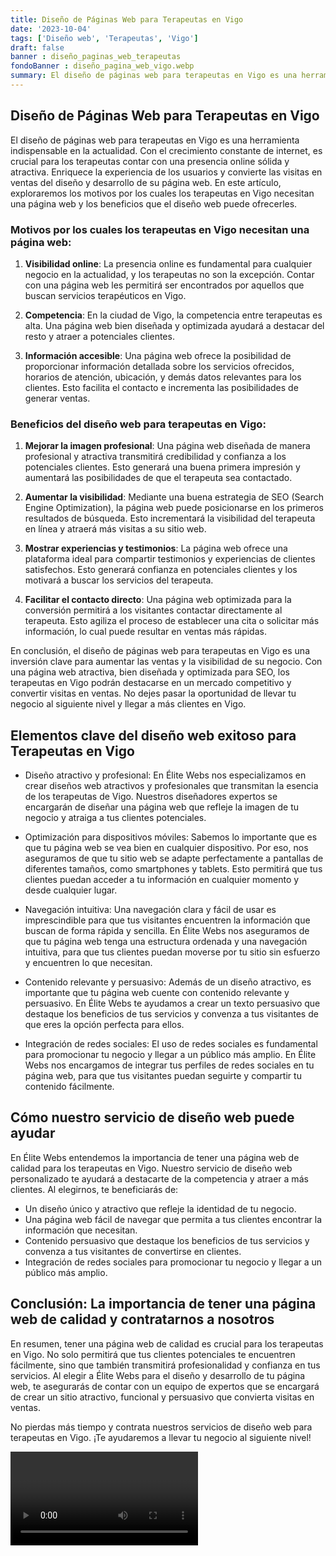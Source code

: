 ```yaml
---
title: Diseño de Páginas Web para Terapeutas en Vigo
date: '2023-10-04'
tags: ['Diseño web', 'Terapeutas', 'Vigo']
draft: false
banner : diseño_paginas_web_terapeutas
fondoBanner : diseño_pagina_web_vigo.webp
summary: El diseño de páginas web para terapeutas en Vigo es una herramienta indispensable en la actualidad. Con el crecimiento constante de internet, es crucial para los terapeutas contar con una presencia online sólida y atractiva. Enriquece la experiencia de los usuarios y convierte las visitas en ventas del diseño y desarrollo de su página web. En este artículo, exploraremos los motivos por los cuales los terapeutas en Vigo necesitan una página web y los beneficios que el diseño web puede ofrecerles.
---
```


## Diseño de Páginas Web para Terapeutas en Vigo

El diseño de páginas web para terapeutas en Vigo es una herramienta indispensable en la actualidad. Con el crecimiento constante de internet, es crucial para los terapeutas contar con una presencia online sólida y atractiva. Enriquece la experiencia de los usuarios y convierte las visitas en ventas del diseño y desarrollo de su página web. En este artículo, exploraremos los motivos por los cuales los terapeutas en Vigo necesitan una página web y los beneficios que el diseño web puede ofrecerles.

### Motivos por los cuales los terapeutas en Vigo necesitan una página web:

1. **Visibilidad online**: La presencia online es fundamental para cualquier negocio en la actualidad, y los terapeutas no son la excepción. Contar con una página web les permitirá ser encontrados por aquellos que buscan servicios terapéuticos en Vigo.

2. **Competencia**: En la ciudad de Vigo, la competencia entre terapeutas es alta. Una página web bien diseñada y optimizada ayudará a destacar del resto y atraer a potenciales clientes.

3. **Información accesible**: Una página web ofrece la posibilidad de proporcionar información detallada sobre los servicios ofrecidos, horarios de atención, ubicación, y demás datos relevantes para los clientes. Esto facilita el contacto e incrementa las posibilidades de generar ventas.

### Beneficios del diseño web para terapeutas en Vigo:

1. **Mejorar la imagen profesional**: Una página web diseñada de manera profesional y atractiva transmitirá credibilidad y confianza a los potenciales clientes. Esto generará una buena primera impresión y aumentará las posibilidades de que el terapeuta sea contactado.

2. **Aumentar la visibilidad**: Mediante una buena estrategia de SEO (Search Engine Optimization), la página web puede posicionarse en los primeros resultados de búsqueda. Esto incrementará la visibilidad del terapeuta en línea y atraerá más visitas a su sitio web.

3. **Mostrar experiencias y testimonios**: La página web ofrece una plataforma ideal para compartir testimonios y experiencias de clientes satisfechos. Esto generará confianza en potenciales clientes y los motivará a buscar los servicios del terapeuta.

4. **Facilitar el contacto directo**: Una página web optimizada para la conversión permitirá a los visitantes contactar directamente al terapeuta. Esto agiliza el proceso de establecer una cita o solicitar más información, lo cual puede resultar en ventas más rápidas.

En conclusión, el diseño de páginas web para terapeutas en Vigo es una inversión clave para aumentar las ventas y la visibilidad de su negocio. Con una página web atractiva, bien diseñada y optimizada para SEO, los terapeutas en Vigo podrán destacarse en un mercado competitivo y convertir visitas en ventas. No dejes pasar la oportunidad de llevar tu negocio al siguiente nivel y llegar a más clientes en Vigo.

<GifSeo />

<Cta />

## Elementos clave del diseño web exitoso para Terapeutas en Vigo

- Diseño atractivo y profesional: En Élite Webs nos especializamos en crear diseños web atractivos y profesionales que transmitan la esencia de los terapeutas de Vigo. Nuestros diseñadores expertos se encargarán de diseñar una página web que refleje la imagen de tu negocio y atraiga a tus clientes potenciales.

- Optimización para dispositivos móviles: Sabemos lo importante que es que tu página web se vea bien en cualquier dispositivo. Por eso, nos aseguramos de que tu sitio web se adapte perfectamente a pantallas de diferentes tamaños, como smartphones y tablets. Esto permitirá que tus clientes puedan acceder a tu información en cualquier momento y desde cualquier lugar.

- Navegación intuitiva: Una navegación clara y fácil de usar es imprescindible para que tus visitantes encuentren la información que buscan de forma rápida y sencilla. En Élite Webs nos aseguramos de que tu página web tenga una estructura ordenada y una navegación intuitiva, para que tus clientes puedan moverse por tu sitio sin esfuerzo y encuentren lo que necesitan.

- Contenido relevante y persuasivo: Además de un diseño atractivo, es importante que tu página web cuente con contenido relevante y persuasivo. En Élite Webs te ayudamos a crear un texto persuasivo que destaque los beneficios de tus servicios y convenza a tus visitantes de que eres la opción perfecta para ellos.

- Integración de redes sociales: El uso de redes sociales es fundamental para promocionar tu negocio y llegar a un público más amplio. En Élite Webs nos encargamos de integrar tus perfiles de redes sociales en tu página web, para que tus visitantes puedan seguirte y compartir tu contenido fácilmente.

## Cómo nuestro servicio de diseño web puede ayudar

En Élite Webs entendemos la importancia de tener una página web de calidad para los terapeutas en Vigo. Nuestro servicio de diseño web personalizado te ayudará a destacarte de la competencia y atraer a más clientes. Al elegirnos, te beneficiarás de:

- Un diseño único y atractivo que refleje la identidad de tu negocio.
- Una página web fácil de navegar que permita a tus clientes encontrar la información que necesitan.
- Contenido persuasivo que destaque los beneficios de tus servicios y convenza a tus visitantes de convertirse en clientes.
- Integración de redes sociales para promocionar tu negocio y llegar a un público más amplio.

## Conclusión: La importancia de tener una página web de calidad y contratarnos a nosotros

En resumen, tener una página web de calidad es crucial para los terapeutas en Vigo. No solo permitirá que tus clientes potenciales te encuentren fácilmente, sino que también transmitirá profesionalidad y confianza en tus servicios. Al elegir a Élite Webs para el diseño y desarrollo de tu página web, te asegurarás de contar con un equipo de expertos que se encargará de crear un sitio atractivo, funcional y persuasivo que convierta visitas en ventas.

No pierdas más tiempo y contrata nuestros servicios de diseño web para terapeutas en Vigo. ¡Te ayudaremos a llevar tu negocio al siguiente nivel!

<Video />

<CtaBot job='Terapeutas' city='Vigo'/>

<Gmaps query='Vigo+españa+maps' />